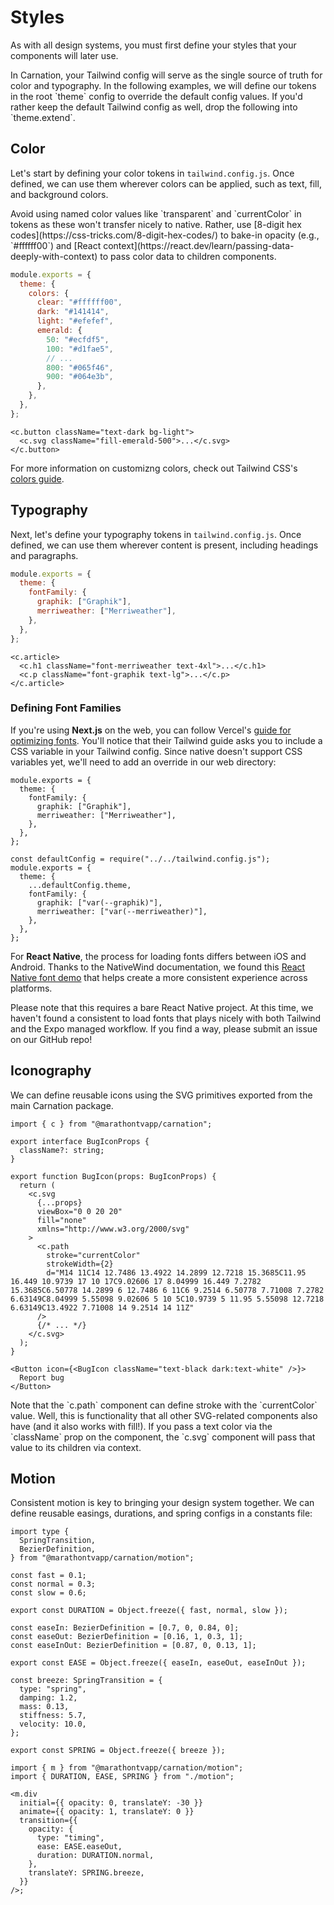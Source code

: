 # Styles

As with all design systems, you must first define your styles that your components will later use.

<Callout type="info">
  In Carnation, your Tailwind config will serve as the single source of truth
  for color and typography. In the following examples, we will define our tokens
  in the root `theme` config to override the default config values. If you'd
  rather keep the default Tailwind config as well, drop the following into
  `theme.extend`.
</Callout>

## Color

Let's start by defining your color tokens in `tailwind.config.js`. Once defined, we can use them wherever colors can be applied, such as text, fill, and background colors.

<Callout type="warning">
  Avoid using named color values like `transparent` and `currentColor` in tokens
  as these won't transfer nicely to native. Rather, use [8-digit hex
  codes](https://css-tricks.com/8-digit-hex-codes/) to bake-in opacity (e.g.,
  `#ffffff00`) and [React
  context](https://react.dev/learn/passing-data-deeply-with-context) to pass
  color data to children components.
</Callout>

```js filename="tailwind.config.js"
module.exports = {
  theme: {
    colors: {
      clear: "#ffffff00",
      dark: "#141414",
      light: "#efefef",
      emerald: {
        50: "#ecfdf5",
        100: "#d1fae5",
        // ...
        800: "#065f46",
        900: "#064e3b",
      },
    },
  },
};
```

```tsx filename="packages/ui/components/Button.tsx"
<c.button className="text-dark bg-light">
  <c.svg className="fill-emerald-500">...</c.svg>
</c.button>
```

For more information on customizng colors, check out Tailwind CSS's [colors guide](https://tailwindcss.com/docs/customizing-colors).

## Typography

Next, let's define your typography tokens in `tailwind.config.js`. Once defined, we can use them wherever content is present, including headings and paragraphs.

```js filename="tailwind.config.js"
module.exports = {
  theme: {
    fontFamily: {
      graphik: ["Graphik"],
      merriweather: ["Merriweather"],
    },
  },
};
```

```tsx filename="packages/ui/components/Article.tsx"
<c.article>
  <c.h1 className="font-merriweather text-4xl">...</c.h1>
  <c.p className="font-graphik text-lg">...</c.p>
</c.article>
```

### Defining Font Families

If you're using **Next.js** on the web, you can follow Vercel's [guide for optimizing fonts](https://nextjs.org/docs/basic-features/font-optimization#with-tailwind-css). You'll notice that their Tailwind guide asks you to include a CSS variable in your Tailwind config. Since native doesn't support CSS variables yet, we'll need to add an override in our web directory:

```tsx filename="tailwind.config.js"
module.exports = {
  theme: {
    fontFamily: {
      graphik: ["Graphik"],
      merriweather: ["Merriweather"],
    },
  },
};
```

```tsx filename="apps/web/tailwind.config.js"
const defaultConfig = require("../../tailwind.config.js");
module.exports = {
  theme: {
    ...defaultConfig.theme,
    fontFamily: {
      graphik: ["var(--graphik)"],
      merriweather: ["var(--merriweather)"],
    },
  },
};
```

For **React Native**, the process for loading fonts differs between iOS and Android. Thanks to the NativeWind documentation, we found this [React Native font demo](https://github.com/jsamr/react-native-font-demo) that helps create a more consistent experience across platforms.

<Callout type="warning">
  Please note that this requires a bare React Native project. At this time, we
  haven't found a consistent to load fonts that plays nicely with both Tailwind
  and the Expo managed workflow. If you find a way, please submit an issue on
  our GitHub repo!
</Callout>

## Iconography

We can define reusable icons using the SVG primitives exported from the main Carnation package.

```tsx filename="packages/ui/icons/BugIcon.tsx"
import { c } from "@marathontvapp/carnation";

export interface BugIconProps {
  className?: string;
}

export function BugIcon(props: BugIconProps) {
  return (
    <c.svg
      {...props}
      viewBox="0 0 20 20"
      fill="none"
      xmlns="http://www.w3.org/2000/svg"
    >
      <c.path
        stroke="currentColor"
        strokeWidth={2}
        d="M14 11C14 12.7486 13.4922 14.2899 12.7218 15.3685C11.95 16.449 10.9739 17 10 17C9.02606 17 8.04999 16.449 7.2782 15.3685C6.50778 14.2899 6 12.7486 6 11C6 9.2514 6.50778 7.71008 7.2782 6.63149C8.04999 5.55098 9.02606 5 10 5C10.9739 5 11.95 5.55098 12.7218 6.63149C13.4922 7.71008 14 9.2514 14 11Z"
      />
      {/* ... */}
    </c.svg>
  );
}
```

```tsx filename="packages/ui/components/ReportBugButton.tsx"
<Button icon={<BugIcon className="text-black dark:text-white" />}>
  Report bug
</Button>
```

<Callout type="info">
  Note that the `c.path` component can define stroke with the `currentColor`
  value. Well, this is functionality that all other SVG-related components also
  have (and it also works with fill!). If you pass a text color via the
  `className` prop on the component, the `c.svg` component will pass that value
  to its children via context.
</Callout>

## Motion

Consistent motion is key to bringing your design system together. We can define reusable easings, durations, and spring configs in a constants file:

```tsx filename="packages/ui/motion.ts"
import type {
  SpringTransition,
  BezierDefinition,
} from "@marathontvapp/carnation/motion";

const fast = 0.1;
const normal = 0.3;
const slow = 0.6;

export const DURATION = Object.freeze({ fast, normal, slow });

const easeIn: BezierDefinition = [0.7, 0, 0.84, 0];
const easeOut: BezierDefinition = [0.16, 1, 0.3, 1];
const easeInOut: BezierDefinition = [0.87, 0, 0.13, 1];

export const EASE = Object.freeze({ easeIn, easeOut, easeInOut });

const breeze: SpringTransition = {
  type: "spring",
  damping: 1.2,
  mass: 0.13,
  stiffness: 5.7,
  velocity: 10.0,
};

export const SPRING = Object.freeze({ breeze });
```

```tsx filename="packages/ui/components/Example.tsx"
import { m } from "@marathontvapp/carnation/motion";
import { DURATION, EASE, SPRING } from "./motion";

<m.div
  initial={{ opacity: 0, translateY: -30 }}
  animate={{ opacity: 1, translateY: 0 }}
  transition={{
    opacity: {
      type: "timing",
      ease: EASE.easeOut,
      duration: DURATION.normal,
    },
    translateY: SPRING.breeze,
  }}
/>;
```
